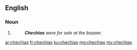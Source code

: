 ==English==

===Noun===
{{head|en|plural}}

# {{plural of|chechia|lang=en|nocat=1}}
#: '''''Chechias''' were for sale at the bazaar.''

[[ar:chechias]]
[[fr:chechias]]
[[ku:chechias]]
[[mg:chechias]]
[[my:chechias]]